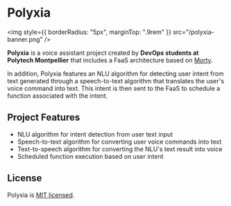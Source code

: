 # Polyxia

<img style={{ borderRadius: "5px", marginTop: ".9rem" }} src="/polyxia-banner.png" />

**Polyxia** is a voice assistant project created by **DevOps students at Polytech Montpellier** that includes a FaaS architecture based on [Morty](https://morty-faas.github.io/).

In addition, Polyxia features an NLU algorithm for detecting user intent from text generated through a speech-to-text algorithm that translates the user's voice command into text. This intent is then sent to the FaaS to schedule a function associated with the intent.

## Project Features

- NLU algorithm for intent detection from user text input
- Speech-to-text algorithm for converting user voice commands into text
- Text-to-speech algorithm for converting the NLU's text result into voice
- Scheduled function execution based on user intent

## License

Polyxia is [MIT licensed](https://github.com/polyxia-org/.github/blob/main/LICENSE).
